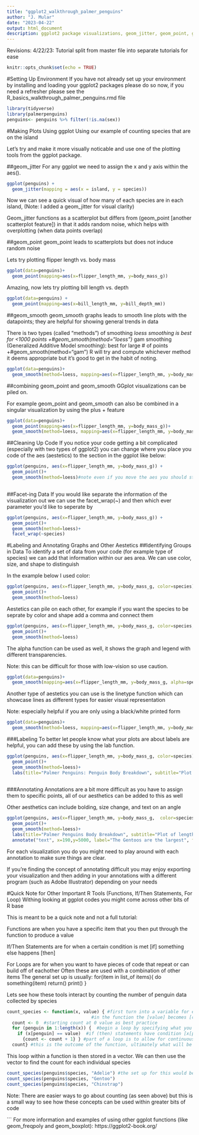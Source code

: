 ---
title: "ggplot2_walkthrough_palmer_penguins"
author: "J. Mular"
date: "2023-04-22"
output: html_document
description: ggplot2 package visualizations, geom_jitter, geom_point, geom_smooth
---
Revisions:
4/22/23: Tutorial split from master file into separate tutorials for ease


```{r setup, include=FALSE}
knitr::opts_chunk$set(echo = TRUE)
```

#Setting Up Environment
If you have not already set up your environment by installing and loading your ggplot2 packages please do so now, if you need a refresher please see the R_basics_walkthrough_palmer_penguins.rmd file

```{r}
library(tidyverse)
library(palmerpenguins)
penguins<- penguins %>% filter(!is.na(sex))
```


#Making Plots Using ggplot
Using our example of counting species that are on the island

Let's try and make it more visually noticable and use one of the plotting tools from the ggplot package.

##geom_jitter
For any ggplot we need to assign the x and y axis within the aes().

```{r geom_jitter example}
ggplot(penguins) +
  geom_jitter(mapping = aes(x = island, y = species))
```
Now we can see a quick visual of how many of each species are in each island, (Note: I added a geom_jitter for visual clarity)

Geom_jitter functions as a scatterplot but differs from (geom_point [another scatterplot feature]) in that it adds random noise, which helps with overplotting (when data points overlap) 

##geom_point
geom_point leads to scatterplots but does not induce random noise

Lets try plotting flipper length vs. body mass
```{r geom_point example 1}
ggplot(data=penguins)+
  geom_point(mapping=aes(x=flipper_length_mm, y=body_mass_g))
```
Amazing, now lets try plotting bill length vs. depth
```{r geom_point example 2}
ggplot(data=penguins) +
  geom_point(mapping=aes(x=bill_length_mm, y=bill_depth_mm))
```

##geom_smooth
geom_smooth graphs leads to smooth line plots with the datapoints; they are helpful for showing general trends in data

There is two types (called "methods") of smoothing
  *loess smoothing is best for <1000 points
          +#geom_smooth(method="loess")
  *gam smoothing (Generalized Additive Model smoothing): best for large # of points
          +#geom_smooth(method="gam")
  R will try and compute whichever method it deems appropriate but it's good to get in the habit of noting.

```{r geom_smooth example}
ggplot(data=penguins)+
  geom_smooth(method=loess, mapping=aes(x=flipper_length_mm, y=body_mass_g))
```

##combining geom_point and geom_smooth
GGplot visualizations can be piled on.

For example geom_point and geom_smooth can also be combined in a singular visualization by using the plus + feature
```{r combination geom_point and geom_smooth}
ggplot(data=penguins)+
  geom_point(mapping=aes(x=flipper_length_mm, y=body_mass_g))+
  geom_smooth(method=loess, mapping=aes(x=flipper_length_mm, y=body_mass_g))
```

##Cleaning Up Code
  If you notice your code getting a bit complicated (especially with two types of ggplot2) you can change where you place you code of the aes (aestetics) to the section in the ggplot like below:
  
```{r cleaning up code}
ggplot(penguins, aes(x=flipper_length_mm, y=body_mass_g)) + 
  geom_point()+
  geom_smooth(method=loess)#note even if you move the aes you should still classify the method for geom_smooth
  
```

##Facet-ing Data
If you would like separate the information of the visualization out we can use the facet_wrap(~) and then which ever parameter you'd like to seperate by

```{r facet_wrap example}
ggplot(penguins, aes(x=flipper_length_mm, y=body_mass_g)) +
  geom_point()+
  geom_smooth(method=loess)+
  facet_wrap(~species)
```

#Labeling and Annotating Graphs and Other Aestetics
##Identifying Groups in Data
To identify a set of data from your code (for example type of species) we can add that information within our aes area. We can use color, size, and shape to distinguish

In the example below I used color:
```{r aes color}
ggplot(penguins, aes(x=flipper_length_mm, y=body_mass_g, color=species)) + 
  geom_point()+
  geom_smooth(method=loess)
```
  Aestetics can pile on each other, for example if you want the species to be seprate by color and shape add a comma and connect them

```{r aes color and shape}
ggplot(penguins, aes(x=flipper_length_mm, y=body_mass_g, color=species, shape=species)) + 
  geom_point()+
  geom_smooth(method=loess)
```

The alpha function can be used as well, it shows the graph and legend with different transparencies. 

Note: this can be difficult for those with low-vision so use caution. 

```{r aes alpha}
ggplot(data=penguins)+
  geom_smooth(mapping=aes(x=flipper_length_mm, y=body_mass_g, alpha=species))
```

Another type of aestetics you can use is the linetype function which can showcase lines as different types for easier visual representation

Note: especially helpful if you are only using a black/white printed form

```{r aes linetype}
ggplot(data=penguins)+
  geom_smooth(method=loess, mapping=aes(x=flipper_length_mm, y=body_mass_g, linetype=species))
```

###Labeling
To better let people know what your plots are about labels are helpful, you can add these by using the lab function.

```{r labelling}
ggplot(penguins, aes(x=flipper_length_mm, y=body_mass_g, color=species)) + 
  geom_point()+
  geom_smooth(method=loess)+
  labs(title="Palmer Penguins: Penguin Body Breakdown", subtitle="Plot of length of flipper by body mass", caption="Data Collected by Dr. Kristen Gorman")
  
```

###Annotating
Annotations are a bit more difficult as you have to assign them to specific points, all of our aesthetics can be added to this as well

Other aesthetics can include bolding, size change, and text on an angle
```{r}
ggplot(penguins, aes(x=flipper_length_mm, y=body_mass_g,  color=species)) + 
  geom_point()+
  geom_smooth(method=loess)+
  labs(title="Palmer Penguins Body Breakdown", subtitle="Plot of length of flipper by body mass", caption="Data Collected by Dr. Kristen Gorman")+
  annotate("text", x=190,y=5000, label="The Gentoos are the largest", fontface="bold",size=4.5,angle=25)
```
For each visualization you do you might need to play around with each annotation to make sure things are clear. 

If you're finding the concept of annotating difficult you may enjoy exporting your visualization and then adding in your annotations with a different program (such as Adobe Illustrator) depending on your needs

#Quick Note for Other Important R Tools (Functions, If/Then Statements, For Loop)
Withing looking at ggplot codes you might come across other bits of R base

This is meant to be a quick note and not a full tutorial:

Functions are when you have a specific item that you then put through the function to produce a value

If/Then Statements are for when a certain condition is met [if] something else happens [then]

For Loops are for when you want to have pieces of code that repeat or can build off of eachother
  Often these are used with a combination of other items
  The general set up is usually:
      for(item in list_of items){
          do something(item)
          return()
          print()
      }
  
Lets see how these tools interact by counting the number of penguin data collected by species

```{r functions, for loop, and if/then combined}
count_species <- function(x, value) { #first turn into a variable for easy usage
                                #in the function the [value] becomes [count] when it is run
  count <- 0  #starting count at 0 value as best practice
  for (penguin in 1:length(x)) {  #begin a loop by specifying what you are looking for [penguin] within a vector [1:length(x)]
    if (x[penguin] == value)  #if (then) statements have condition [x[penguin] == value)] and then the action [count <- count + 1]
      {count <- count + 1} } #part of a loop is to allow for continuous function, this set up allows the count to be updated with each pass
  count} #this is the outcome of the function, ultimately what will be shown as the final when it's run
```

This loop within a function is then stored in a vector.
We can then use the vector to find the count for each individual species
```{r}
count_species(penguins$species, "Adelie") #the set up for this would be pulling the column name [penguins$species] and then specifying what you're looking for [Adelie]
count_species(penguins$species, "Gentoo")
count_species(penguins$species, "Chinstrap")

```

Note: There are easier ways to go about counting (as seen above) but this is a small way to see how these concepts can be used within greater bits of code

```
For more information and examples of using other ggplot functions (like geom_freqpoly and geom_boxplot): https://ggplot2-book.org/